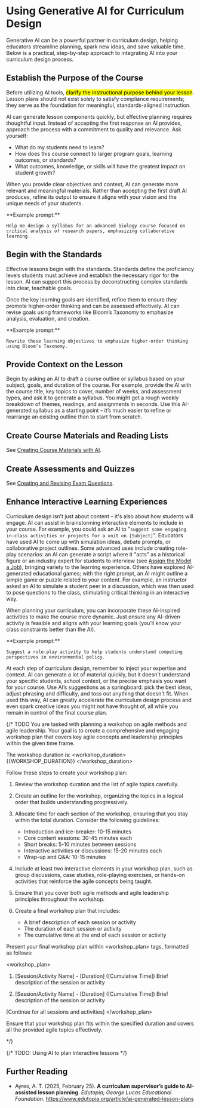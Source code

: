
# Using Generative AI for Curriculum Design

Generative AI can be a powerful partner in curriculum design, helping educators streamline planning, spark new ideas, and save valuable time. Below is a practical, step-by-step approach to integrating AI into your curriculum design process. 

<Steps>

## Establish the Purpose of the Course

Before utilizing AI tools, <mark>clarify the instructional purpose behind your lesson</mark>. Lesson plans should not exist solely to satisfy compliance requirements; they serve as the foundation for meaningful, standards-aligned instruction.

AI can generate lesson components quickly, but effective planning requires thoughtful input. Instead of accepting the first response an AI provides, approach the process with a commitment to quality and relevance. Ask yourself:
- What do my students need to learn?
- How does this course connect to larger program goals, learning outcomes, or standards?
- What outcomes, knowledge, or skills will have the greatest impact on student growth?

When you provide clear objectives and context, AI can generate more relevant and meaningful materials. Rather than accepting the first draft AI produces, refine its output to ensure it aligns with your vision and the unique needs of your students. 

<Callout>
   **Example prompt:** 
   
   `Help me design a syllabus for an advanced biology course focused on critical analysis of research papers, emphasizing collaborative learning.`
</Callout>

## Begin with the Standards

Effective lessons begin with the standards. Standards define the proficiency levels students must achieve and establish the necessary rigor for the lesson. AI can support this process by deconstructing complex standards into clear, teachable goals.

Once the key learning goals are identified, refine them to ensure they promote higher-order thinking and can be assessed effectively. AI can revise goals using frameworks like Bloom’s Taxonomy to emphasize analysis, evaluation, and creation.

<Callout>
   **Example prompt:**
   
   `Rewrite these learning objectives to emphasize higher-order thinking using Bloom’s Taxonomy.`
</Callout>

## Provide Context on the Lesson

Begin by asking an AI to draft a course outline or syllabus based on your subject, goals, and duration of the course. For example, provide the AI with the course title, key topics to cover, number of weeks, and assessment types, and ask it to generate a syllabus. You might get a rough weekly breakdown of themes, readings, and assignments in seconds. Use this AI-generated syllabus as a starting point – it’s much easier to refine or rearrange an existing outline than to start from scratch.

## Create Course Materials and Reading Lists

See [Creating Course Materials with AI](/teaching/course_materials).

## Create Assessments and Quizzes

See [Creating and Revising Exam Questions](/teaching/exam_questions).

## Enhance Interactive Learning Experiences

Curriculum design isn’t just about content – it's also about how students will engage. AI can assist in brainstorming interactive elements to include in your course. For example, you could ask an AI to "`suggest some engaging in-class activities or projects for a unit on [Subject]`". Educators have used AI to come up with simulation ideas, debate prompts, or collaborative project outlines. Some advanced uses include creating role-play scenarios: an AI can generate a script where it "acts" as a historical figure or an industry expert for students to interview (see [Assign the Model a Job](/prompting/assign_job)), bringing variety to the learning experience. Others have explored AI-generated educational games; with the right prompt, an AI might outline a simple game or puzzle related to your content. For example, an instructor asked an AI to simulate a student peer in a discussion, which was then used to pose questions to the class, stimulating critical thinking in an interactive way. 

When planning your curriculum, you can incorporate these AI-inspired activities to make the course more dynamic. Just ensure any AI-driven activity is feasible and aligns with your learning goals (you’ll know your class constraints better than the AI).

<Callout>
   **Example prompt:**
   
   `Suggest a role-play activity to help students understand competing perspectives in environmental policy.`
</Callout>

</Steps>

At each step of curriculum design, remember to inject your expertise and context. AI can generate a lot of material quickly, but it doesn't understand your specific students, school context, or the precise emphasis you want for your course. Use AI’s suggestions as a springboard: pick the best ideas, adjust phrasing and difficulty, and toss out anything that doesn't fit. When used this way, AI can greatly accelerate the curriculum design process and even spark creative ideas you might not have thought of, all while you remain in control of the final course plan.



{/* TODO
You are tasked with planning a workshop on agile methods and agile leadership. Your goal is to create a comprehensive and engaging workshop plan that covers key agile concepts and leadership principles within the given time frame.

The workshop duration is:
<workshop_duration>
{{WORKSHOP_DURATION}}
</workshop_duration>

Follow these steps to create your workshop plan:

1. Review the workshop duration and the list of agile topics carefully.

2. Create an outline for the workshop, organizing the topics in a logical order that builds understanding progressively.

3. Allocate time for each section of the workshop, ensuring that you stay within the total duration. Consider the following guidelines:
   - Introduction and ice-breaker: 10-15 minutes
   - Core content sessions: 30-45 minutes each
   - Short breaks: 5-10 minutes between sessions
   - Interactive activities or discussions: 15-20 minutes each
   - Wrap-up and Q&A: 10-15 minutes

4. Include at least two interactive elements in your workshop plan, such as group discussions, case studies, role-playing exercises, or hands-on activities that reinforce the agile concepts being taught.

5. Ensure that you cover both agile methods and agile leadership principles throughout the workshop.

6. Create a final workshop plan that includes:
   - A brief description of each session or activity
   - The duration of each session or activity
   - The cumulative time at the end of each session or activity

Present your final workshop plan within <workshop_plan> tags, formatted as follows:

<workshop_plan>
1. [Session/Activity Name] - [Duration] ([Cumulative Time])
   Brief description of the session or activity

2. [Session/Activity Name] - [Duration] ([Cumulative Time])
   Brief description of the session or activity

[Continue for all sessions and activities]
</workshop_plan>

Ensure that your workshop plan fits within the specified duration and covers all the provided agile topics effectively.

*/}

{/* TODO: Using AI to plan interactive lessons */}


## Further Reading

- Ayres, A. T. (2025, February 25). **A curriculum supervisor’s guide to AI-assisted lesson planning**. *Edutopia; George Lucas Educational Foundation*. https://www.edutopia.org/article/ai-generated-lesson-plans